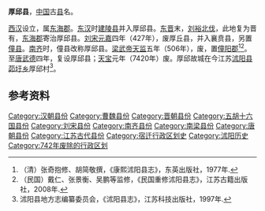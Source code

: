 '''厚邱县'''，[[中国|中国]]古[[县|县]]名。

[[西汉|西汉]]设立，属[[东海郡|东海郡]]。[[东汉|东汉]]时[[建陵县_(秦朝)|建陵县]]并入厚邱县。[[东晋|东晋]]末，[[刘裕北伐|刘裕北伐]]，此地复为晋有，[[东海郡|东海郡]]寄治厚邱县。[[刘宋|刘宋]][[元嘉_(刘宋)|元嘉]]四年（427年），废厚丘县，并入襄贲县，另置[[僮县_(刘宋)|僮县]]。[[南齐|南齐]]时，僮县改称厚邱县。[[梁武帝|梁武帝]][[天监|天监]]五年（506年），废，置[[僮阳郡|僮阳郡]]<ref>（清）张奇抱修、胡简敬撰，《康熙沭阳县志》，东英出版社，1977年.</ref><ref>（民国）戴仁、张景衡、吴鹏等监修，《民国重修沭阳县志》，江苏古籍出版社，2008年.</ref>。至[[唐朝|唐]][[武德|武德]]四年，复设厚邱县；[[天宝_(唐朝)|天宝]]元年（7420年）废。厚邱故城在今江苏[[沭阳县|沭阳县]][[茆圩乡|茆圩乡]]厚邱村<ref>沭阳县地方志编纂委员会，《沭阳县志》，江苏科技出版社，1997年.</ref>。

==参考资料==
{{Reflist|2}}

{{江苏行政区划小作品}}
[[Category:汉朝县份|Category:汉朝县份]]
[[Category:曹魏县份|Category:曹魏县份]]
[[Category:晋朝县份|Category:晋朝县份]]
[[Category:五胡十六国县份|Category:五胡十六国县份]]
[[Category:刘宋县份|Category:刘宋县份]]
[[Category:南齐县份|Category:南齐县份]]
[[Category:南梁县份|Category:南梁县份]]
[[Category:唐朝县份|Category:唐朝县份]]
[[Category:江苏古代县份|Category:江苏古代县份]]
[[Category:宿迁行政区划史|Category:宿迁行政区划史]]
[[Category:沭阳历史|Category:沭阳历史]]
[[Category:742年废除的行政区划|Category:742年废除的行政区划]]